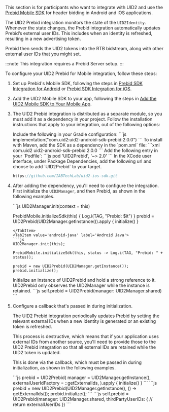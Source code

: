 
This section is for participants who want to integrate with UID2 and use the [Prebid Mobile SDK](https://prebid.org/product-suite/prebid-mobile/) for header bidding in Android and iOS applications.

The UID2 Prebid integration monitors the state of the `UID2Identity`. Whenever the state changes, the Prebid integration automatically updates Prebid’s external user IDs. This includes when an identity is refreshed, resulting in a new advertising token.

Prebid then sends the UID2 tokens into the RTB bidstream, along with other external user IDs that you might set.

:::note
This integration requires a Prebid Server setup.
:::

To configure your UID2 Prebid for Mobile integration, follow these steps:

1. Set up Prebid's Mobile SDK, following the steps in [Prebid SDK Integration for Android](https://docs.prebid.org/prebid-mobile/pbm-api/android/code-integration-android.html) or [Prebid SDK Integration for iOS](https://docs.prebid.org/prebid-mobile/pbm-api/ios/code-integration-ios.html).

2. Add the UID2 Mobile SDK to your app, following the steps in [Add the UID2 Mobile SDK to Your Mobile App](#add-the-uid2-mobile-sdk-to-your-mobile-app).

3. The UID2 Prebid integration is distributed as a separate module, so you must add it as a dependency in your project. Follow the installation instructions that apply to your integration, out of the following options:

   <Tabs groupId="dependency-selection">
   <TabItem value='gradle' label='Gradle (Android)'>
   Include the following in your Gradle configuration:
   ```js
   implementation("com.uid2:uid2-android-sdk-prebid:2.0.0")
   ```
   </TabItem>
   <TabItem value='maven' label='Maven (Android)'>
   To install with Maven, add the SDK as a dependency in the `pom.xml` file:
   ```xml
   <dependency>
      <groupId>com.uid2</groupId>
      <artifactId>uid2-android-sdk-prebid</artifactId>
      <version>2.0.0</version>
   </dependency>
   ```
   </TabItem>
   <TabItem value='cocoapods' label='CocoaPods (iOS)'>
   Add the following entry in your `Podfile`:
   ```js
   pod 'UID2Prebid', '~> 2.0'
   ```
   </TabItem>
   <TabItem value='spm' label='SPM (iOS)'>
   In the XCode user interface, under Package Dependencies, add the following url and choose to add `UID2Prebid` to your target.
   
   ```js
   https://github.com/IABTechLab/uid2-ios-sdk.git
   ```
   </TabItem>
   </Tabs>

4. After adding the dependency, you'll need to configure the integration. First initialize the `UID2Manager`, and then Prebid, as shown in the following examples.

   <Tabs groupId="language-selection">
   <TabItem value='android' label='Android Kotlin'>
   ```js
   UID2Manager.init(context = this)

   PrebidMobile.initializeSdk(this) { Log.i(TAG, "Prebid: $it") }
   prebid = UID2Prebid(UID2Manager.getInstance()).apply {
       initialize()
   }
   ```
   </TabItem>
   <TabItem value='android-java' label='Android Java'>
   ```js
   UID2Manager.init(this);

   PrebidMobile.initializeSdk(this, status -> Log.i(TAG, "Prebid: " + status));

   prebid = new UID2Prebid(UID2Manager.getInstance());
   prebid.initialize();
   ```
   </TabItem>
   <TabItem value='ios' label='iOS Swift'>
   Initialize an instance of UID2Prebid and hold a strong reference to it. UID2Prebid only observes the UID2Manager while the instance is retained.
   ```js
   self.prebid = UID2Prebid(manager: UID2Manager.shared)
   ```
   </TabItem>
   </Tabs>

5. Configure a callback that's passed in during initialization.

   The UID2 Prebid integration periodically updates Prebid by setting the relevant external IDs when a new identity is generated or an existing token is refreshed.
   
   This process is destructive, which means that if your application uses external IDs from another source, you'll need to provide those to the UID2 Prebid integration so that all external IDs are retained while the UID2 token is updated.
   
   This is done via the callback, which must be passed in during initialization, as shown in the following examples.
   
   <Tabs groupId="language-selection">
   <TabItem value='android' label='Android Kotlin'>
   ```js
   prebid = UID2Prebid(
       manager = UID2Manager.getInstance(),
       externalUserIdFactory = ::getExternalIds,
   ).apply {
       initialize()
   }
   ```
   </TabItem>
   <TabItem value='android-java' label='Android Java'>
   ```js
   prebid = new UID2Prebid(UID2Manager.getInstance(), () -> getExternalIds());
   prebid.initialize();
   ```
   </TabItem>
    <TabItem value='ios' label='iOS Swift'>
   ```js
   self.prebid = UID2Prebid(manager: UID2Manager.shared, thirdPartyUserIDs: {
       // return externalUserIDs
   })
   ```
   </TabItem>
   </Tabs>
